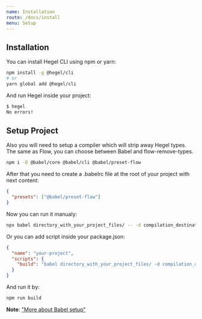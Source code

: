 ```yaml
---
name: Installation
route: /docs/install
menu: Setup
---
```


## Installation

You can install Hegel CLI using npm or yarn:

```sh
npm install -g @hegel/cli
# or
yarn global add @hegel/cli
```

And run Hegel inside your project:

```bash
$ hegel
No errors!
```

## Setup Project

Also you will need to setup a compiler which will strip away Hegel types. The same as Flow, you can choose between Babel and flow-remove-types.

```sh
npm i -D @babel/core @babel/cli @babel/preset-flow
```

After that you need to create a .babelrc file at the root of your project with next content:

```json
{
  "presets": ["@babel/preset-flow"]
}
```

Now you can run it manualy:

```sh
npx babel directory_with_your_project_files/ -- -d compilation_destination_directory
```

Or you can add script inside your package.json:

```json
{
  "name": "your-project",
  "scripts": {
    "build": "babel directory_with_your_project_files/ -d compilation_destination_directory/",
  }
}
```

And run it by:
```bash
npm run build
```

**Note**: ["More about Babel setup"](https://babeljs.io/setup)
